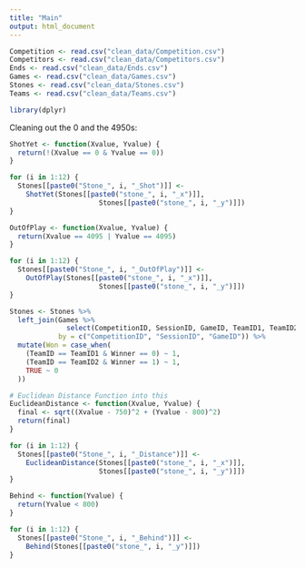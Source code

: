 ```yaml
---
title: "Main"
output: html_document
---
```


```r
Competition <- read.csv("clean_data/Competition.csv")
Competitors <- read.csv("clean_data/Competitors.csv")
Ends <- read.csv("clean_data/Ends.csv")
Games <- read.csv("clean_data/Games.csv")
Stones <- read.csv("clean_data/Stones.csv")
Teams <- read.csv("clean_data/Teams.csv")

library(dplyr)
```


Cleaning out the 0 and the 4950s:

```r
ShotYet <- function(Xvalue, Yvalue) {
  return(!(Xvalue == 0 & Yvalue == 0)) 
}

for (i in 1:12) {
  Stones[[paste0("Stone_", i, "_Shot")]] <-
    ShotYet(Stones[[paste0("stone_", i, "_x")]],
                      Stones[[paste0("stone_", i, "_y")]])
}

OutOfPlay <- function(Xvalue, Yvalue) {
  return(Xvalue == 4095 | Yvalue == 4095) 
}

for (i in 1:12) {
  Stones[[paste0("Stone_", i, "_OutOfPlay")]] <-
    OutOfPlay(Stones[[paste0("stone_", i, "_x")]],
                      Stones[[paste0("stone_", i, "_y")]])
}
```



```r
Stones <- Stones %>%
  left_join(Games %>% 
              select(CompetitionID, SessionID, GameID, TeamID1, TeamID2, Winner),
            by = c("CompetitionID", "SessionID", "GameID")) %>%
  mutate(Won = case_when(
    (TeamID == TeamID1 & Winner == 0) ~ 1,
    (TeamID == TeamID2 & Winner == 1) ~ 1,  
    TRUE ~ 0                               
  ))

# Euclidean Distance Function into this
EuclideanDistance <- function(Xvalue, Yvalue) {
  final <- sqrt((Xvalue - 750)^2 + (Yvalue - 800)^2)
  return(final) 
}

for (i in 1:12) {
  Stones[[paste0("Stone_", i, "_Distance")]] <-
    EuclideanDistance(Stones[[paste0("stone_", i, "_x")]],
                      Stones[[paste0("stone_", i, "_y")]])
}

Behind <- function(Yvalue) {
  return(Yvalue < 800) 
}

for (i in 1:12) {
  Stones[[paste0("Stone_", i, "_Behind")]] <-
    Behind(Stones[[paste0("stone_", i, "_y")]])
}

```




